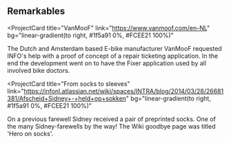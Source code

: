 ## Remarkables

<ProjectCard
  title="VanMooF"
  link="https://www.vanmoof.com/en-NL"
  bg="linear-gradient(to right, #1f5a91 0%, #FCEE21 100%)"
>
  The Dutch and Amsterdam based E-bike manufacturer VanMooF requested INFO's help with a proof of concept of a repair ticketing application. In the end the development went on to have the Fixer application used by all involved bike doctors.
</ProjectCard>

<ProjectCard
  title="From socks to sleeves"
  link="https://infonl.atlassian.net/wiki/spaces/INTRA/blog/2014/03/28/26681381/Afscheid+Sidney+-+held+op+sokken"
  bg="linear-gradient(to right, #1f5a91 0%, #FCEE21 100%)"
>
  On a previous farewell Sidney received a pair of preprinted socks. One of the many Sidney-farewells by the way! The Wiki goodbye page was titled 'Hero on socks'. 
</ProjectCard>
